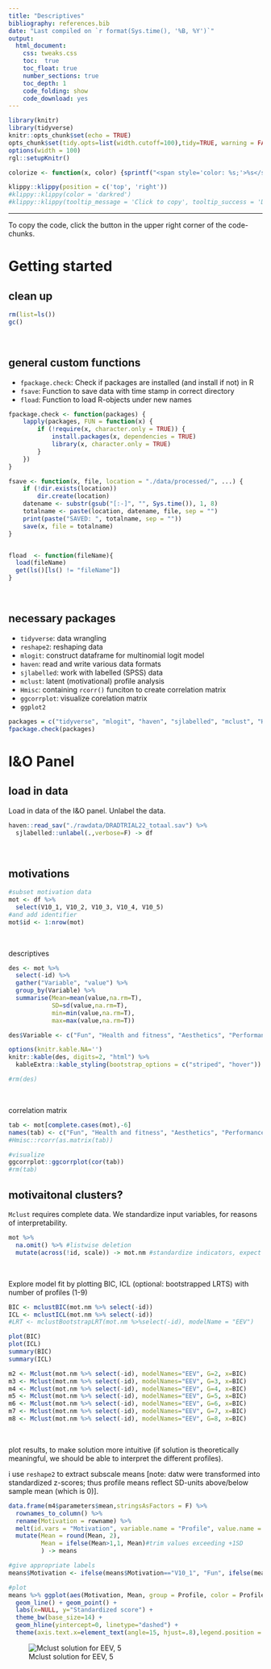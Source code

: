 ```yaml
---
title: "Descriptives"
bibliography: references.bib
date: "Last compiled on `r format(Sys.time(), '%B, %Y')`"
output: 
  html_document:
    css: tweaks.css
    toc:  true
    toc_float: true
    number_sections: true
    toc_depth: 1
    code_folding: show
    code_download: yes
---
```


```r
library(knitr)
library(tidyverse)
knitr::opts_chunk$set(echo = TRUE)
opts_chunk$set(tidy.opts=list(width.cutoff=100),tidy=TRUE, warning = FALSE, message = FALSE,comment = "#>", cache=TRUE, class.source=c("test"), class.output=c("test3"))
options(width = 100)
rgl::setupKnitr()

colorize <- function(x, color) {sprintf("<span style='color: %s;'>%s</span>", color, x) }
```


```r
klippy::klippy(position = c('top', 'right'))
#klippy::klippy(color = 'darkred')
#klippy::klippy(tooltip_message = 'Click to copy', tooltip_success = 'Done')
```


---  


To copy the code, click the button in the upper right corner of the code-chunks.

# Getting started

## clean up

```r
rm(list=ls())
gc()
```

<br>

## general custom functions

- `fpackage.check`: Check if packages are installed (and install if not) in R
- `fsave`: Function to save data with time stamp in correct directory
- `fload`: Function to load R-objects under new names

```r
fpackage.check <- function(packages) {
    lapply(packages, FUN = function(x) {
        if (!require(x, character.only = TRUE)) {
            install.packages(x, dependencies = TRUE)
            library(x, character.only = TRUE)
        }
    })
}

fsave <- function(x, file, location = "./data/processed/", ...) {
    if (!dir.exists(location))
        dir.create(location)
    datename <- substr(gsub("[:-]", "", Sys.time()), 1, 8)
    totalname <- paste(location, datename, file, sep = "")
    print(paste("SAVED: ", totalname, sep = ""))
    save(x, file = totalname)
}


fload  <- function(fileName){
  load(fileName)
  get(ls()[ls() != "fileName"])
}
```

<br>

## necessary packages

- `tidyverse`: data wrangling
- `reshape2`: reshaping data
- `mlogit`: construct dataframe for multinomial logit model
- `haven`: read and write various data formats
- `sjlabelled`: work with labelled (SPSS) data
- `mclust`: latent (motivational) profile analysis
- `Hmisc`: containing `rcorr()` funciton to create correlation matrix
- `ggcorrplot`: visualize corelation matrix
- `ggplot2`

```r
packages = c("tidyverse", "mlogit", "haven", "sjlabelled", "mclust", "Hmisc", "ggcorrplot", "reshape2", "ggplot2")
fpackage.check(packages)
```


# I&O Panel

## load in data

Load in data of the I&O panel. Unlabel the data.

```r
haven::read_sav("./rawdata/DRADTRIAL22_totaal.sav") %>%
  sjlabelled::unlabel(.,verbose=F) -> df
```

<br> 


## motivations


```r
#subset motivation data
mot <- df %>%
  select(V10_1, V10_2, V10_3, V10_4, V10_5)
#and add identifier
mot$id <- 1:nrow(mot)
```


<br>

descriptives

```r
des <- mot %>%
  select(-id) %>%
  gather("Variable", "value") %>%
  group_by(Variable) %>%
  summarise(Mean=mean(value,na.rm=T),
            SD=sd(value,na.rm=T),
            min=min(value,na.rm=T),
            max=max(value,na.rm=T))

des$Variable <- c("Fun", "Health and fitness", "Aesthetics", "Performance and competition", "Social interaction")

options(knitr.kable.NA='')
knitr::kable(des, digits=2, "html") %>%
  kableExtra::kable_styling(bootstrap_options = c("striped", "hover"))

#rm(des)
```

<br>

correlation matrix

```r
tab <- mot[complete.cases(mot),-6]
names(tab) <- c("Fun", "Health and fitness", "Aesthetics", "Performance and competition", "Social interaction")
#Hmisc::rcorr(as.matrix(tab))

#visualize
ggcorrplot::ggcorrplot(cor(tab))
#rm(tab)
```


## motivaitonal clusters?

`Mclust` requires complete data. We standardize input variables, for reasons of interpretability.

```r
mot %>%
  na.omit() %>% #listwise deletion
  mutate(across(!id, scale)) -> mot.nm #standardize indicators, expect id.
```

<br>

Explore model fit by plotting BIC, ICL (optional: bootstrapped LRTS) with number of profiles (1-9)

```r
BIC <- mclustBIC(mot.nm %>% select(-id))
ICL <- mclustICL(mot.nm %>% select(-id))
#LRT <- mclustBootstrapLRT(mot.nm %>%select(-id), modelName = "EEV")

plot(BIC)
plot(ICL)
summary(BIC)
summary(ICL)
```

```r
m2 <- Mclust(mot.nm %>% select(-id), modelNames="EEV", G=2, x=BIC)
m3 <- Mclust(mot.nm %>% select(-id), modelNames="EEV", G=3, x=BIC)
m4 <- Mclust(mot.nm %>% select(-id), modelNames="EEV", G=4, x=BIC)
m5 <- Mclust(mot.nm %>% select(-id), modelNames="EEV", G=5, x=BIC)
m6 <- Mclust(mot.nm %>% select(-id), modelNames="EEV", G=6, x=BIC)
m7 <- Mclust(mot.nm %>% select(-id), modelNames="EEV", G=7, x=BIC)
m8 <- Mclust(mot.nm %>% select(-id), modelNames="EEV", G=8, x=BIC)
```

<br>

plot results, to make solution more intuitive (if solution is theoretically meaningful, we should be able to interpret the different profiles).

i use `reshape2` to extract subscale means [note: datw were transformed into standardized z-scores; thus profile means reflect SD-units above/below sample mean (which is 0)].

```r
data.frame(m4$parameters$mean,stringsAsFactors = F) %>%
  rownames_to_column() %>%
  rename(Motivation = rowname) %>%
  melt(id.vars = "Motivation", variable.name = "Profile", value.name = "Mean") %>%
  mutate(Mean = round(Mean, 2),
         Mean = ifelse(Mean>1,1, Mean)#trim values exceeding +1SD
         ) -> means

#give appropriate labels
means$Motivation <- ifelse(means$Motivation=="V10_1", "Fun", ifelse(means$Motivation=="V10_2", "Health & Fitness", ifelse(means$Motivation=="V10_3", "Aesthetics", ifelse(means$Motivation=="V10_4", "Performance & Competition", ifelse(means$Motivation=="V10_5", "Social interaction", NA)))))

#plot
means %>% ggplot(aes(Motivation, Mean, group = Profile, color = Profile)) +
  geom_line() + geom_point() +
  labs(x=NULL, y="Standardized score") +
  theme_bw(base_size=14) +
  geom_hline(yintercept=0, linetype="dashed") +
  theme(axis.text.x=element_text(angle=15, hjust=.8),legend.position = "top")
```


![Mclust solution for EEV, 5](./images/lpa.png)
